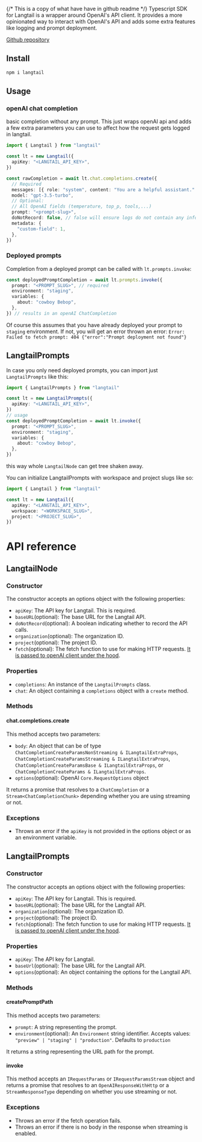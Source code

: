{/* This is a copy of what have have in github readme */}
Typescript SDK for Langtail is a wrapper around OpenAI's API client. It provides a more opinionated way to interact with OpenAI's API and adds some extra features like logging and prompt deployment. 

[Github repository](https://github.com/langtail/langtail-node)
## Install

```bash
npm i langtail
```

## Usage

### openAI chat completion

basic completion without any prompt. This just wraps openAI api and adds a few extra parameters you can use to affect how the request gets logged in langtail.

```ts
import { Langtail } from "langtail"

const lt = new Langtail({
  apiKey: "<LANGTAIL_API_KEY>",
})

const rawCompletion = await lt.chat.completions.create({
  // Required
  messages: [{ role: "system", content: "You are a helpful assistant." }],
  model: "gpt-3.5-turbo",
  // Optional:
  // All OpenAI fields (temperature, top_p, tools,...)
  prompt: "<prompt-slug>",
  doNotRecord: false, // false will ensure logs do not contain any info about payloads. You can still see the request in the logs, but you cannot see the variables etc.
  metadata: {
    "custom-field": 1,
  },
})
```

### Deployed prompts

Completion from a deployed prompt can be called with `lt.prompts.invoke`:

```ts
const deployedPromptCompletion = await lt.prompts.invoke({
  prompt: "<PROMPT_SLUG>", // required
  environment: "staging",
  variables: {
    about: "cowboy Bebop",
  },
}) // results in an openAI ChatCompletion
```

Of course this assumes that you have already deployed your prompt to `staging` environment. If not, you will get an error thrown an error: `Error: Failed to fetch prompt: 404 {"error":"Prompt deployment not found"}`

## LangtailPrompts

In case you only need deployed prompts, you can import just `LangtailPrompts` like this:

```ts
import { LangtailPrompts } from "langtail"

const lt = new LangtailPrompts({
  apiKey: "<LANGTAIL_API_KEY>",
})
// usage
const deployedPromptCompletion = await lt.invoke({
  prompt: "<PROMPT_SLUG>",
  environment: "staging",
  variables: {
    about: "cowboy Bebop",
  },
})
```

this way whole `LangtailNode` can get tree shaken away.

You can initialize LangtailPrompts with workspace and project slugs like so:

```ts
import { Langtail } from "langtail"

const lt = new Langtail({
  apiKey: "<LANGTAIL_API_KEY>",
  workspace: "<WORKSPACE_SLUG>",
  project: "<PROJECT_SLUG>",
})
```


# API reference

## LangtailNode

### Constructor

The constructor accepts an options object with the following properties:

- `apiKey`: The API key for Langtail. This is required.
- `baseURL`(optional): The base URL for the Langtail API.
- `doNotRecord`(optional): A boolean indicating whether to record the API calls.
- `organization`(optional): The organization ID.
- `project`(optional): The project ID.
- `fetch`(optional): The fetch function to use for making HTTP requests. [It is passed to openAI client under the hood](https://github.com/openai/openai-node?tab=readme-ov-file#customizing-the-fetch-client).

### Properties

- `completions`: An instance of the `LangtailPrompts` class.
- `chat`: An object containing a `completions` object with a `create` method.

### Methods

#### chat.completions.create

This method accepts two parameters:

- `body`: An object that can be of type `ChatCompletionCreateParamsNonStreaming & ILangtailExtraProps`, `ChatCompletionCreateParamsStreaming & ILangtailExtraProps`, `ChatCompletionCreateParamsBase & ILangtailExtraProps`, or `ChatCompletionCreateParams & ILangtailExtraProps`.
- `options`(optional): OpenAI `Core.RequestOptions` object

It returns a promise that resolves to a `ChatCompletion` or a `Stream<ChatCompletionChunk>` depending whether you are using streaming or not.

### Exceptions

- Throws an error if the `apiKey` is not provided in the options object or as an environment variable.

## LangtailPrompts

### Constructor

The constructor accepts an options object with the following properties:

- `apiKey`: The API key for Langtail. This is required.
- `baseURL`(optional): The base URL for the Langtail API.
- `organization`(optional): The organization ID.
- `project`(optional): The project ID.
- `fetch`(optional): The fetch function to use for making HTTP requests. [It is passed to openAI client under the hood](https://github.com/openai/openai-node?tab=readme-ov-file#customizing-the-fetch-client).

### Properties

- `apiKey`: The API key for Langtail.
- `baseUrl`(optional): The base URL for the Langtail API.
- `options`(optional): An object containing the options for the Langtail API.

### Methods

#### createPromptPath

This method accepts two parameters:

- `prompt`: A string representing the prompt.
- `environment`(optional): An `Environment` string identifier. Accepts values: `"preview" | "staging" | "production"`. Defaults to `production`

It returns a string representing the URL path for the prompt.

#### invoke

This method accepts an `IRequestParams` or `IRequestParamsStream` object and returns a promise that resolves to an `OpenAIResponseWithHttp` or a `StreamResponseType` depending on whether you use streaming or not.

### Exceptions

- Throws an error if the fetch operation fails.
- Throws an error if there is no body in the response when streaming is enabled.
